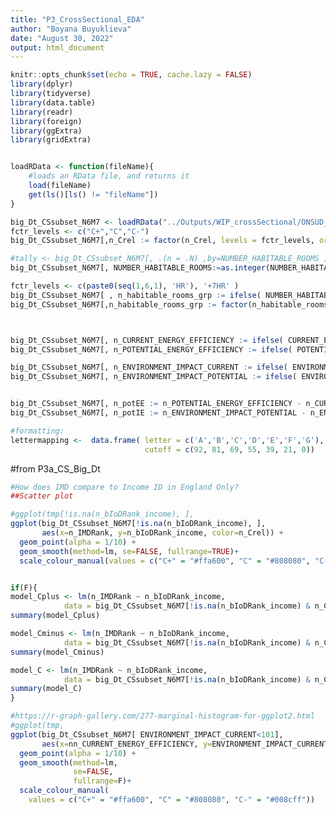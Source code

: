 ```yaml
---
title: "P3_CrossSectional_EDA"
author: "Boyana Buyuklieva"
date: "August 30, 2022"
output: html_document
---
```


```r
knitr::opts_chunk$set(echo = TRUE, cache.lazy = FALSE)
library(dplyr)
library(tidyverse)
library(data.table)
library(readr)
library(foreign)
library(ggExtra)
library(gridExtra)


loadRData <- function(fileName){
    #loads an RData file, and returns it
    load(fileName)
    get(ls()[ls() != "fileName"])
}

big_Dt_CSsubset_N6M7 <- loadRData("../Outputs/WIP_crossSectional/ONSUD_crossSectional_subset_N16744771.RData")
fctr_levels <- c("C+","C","C-")
big_Dt_CSsubset_N6M7[,n_Crel := factor(n_Crel, levels = fctr_levels, ordered = T)]

#tally <- big_Dt_CSsubset_N6M7[, .(n = .N) ,by=NUMBER_HABITABLE_ROOMS ]
big_Dt_CSsubset_N6M7[, NUMBER_HABITABLE_ROOMS:=as.integer(NUMBER_HABITABLE_ROOMS)]

fctr_levels <- c(paste0(seq(1,6,1), 'HR'), '+7HR' )
big_Dt_CSsubset_N6M7[ , n_habitable_rooms_grp := ifelse( NUMBER_HABITABLE_ROOMS>6,'+7HR', paste0(NUMBER_HABITABLE_ROOMS,'HR'))]
big_Dt_CSsubset_N6M7[,n_habitable_rooms_grp := factor(n_habitable_rooms_grp, levels = fctr_levels, ordered = T)]



big_Dt_CSsubset_N6M7[, n_CURRENT_ENERGY_EFFICIENCY := ifelse( CURRENT_ENERGY_EFFICIENCY>100 ,101, CURRENT_ENERGY_EFFICIENCY)]
big_Dt_CSsubset_N6M7[, n_POTENTIAL_ENERGY_EFFICIENCY := ifelse( POTENTIAL_ENERGY_EFFICIENCY>100 ,101, POTENTIAL_ENERGY_EFFICIENCY)]

big_Dt_CSsubset_N6M7[, n_ENVIRONMENT_IMPACT_CURRENT := ifelse( ENVIRONMENT_IMPACT_CURRENT>100 ,101, ENVIRONMENT_IMPACT_CURRENT)]
big_Dt_CSsubset_N6M7[, n_ENVIRONMENT_IMPACT_POTENTIAL := ifelse( ENVIRONMENT_IMPACT_POTENTIAL>100 ,101, ENVIRONMENT_IMPACT_POTENTIAL)]


big_Dt_CSsubset_N6M7[, n_potEE := n_POTENTIAL_ENERGY_EFFICIENCY - n_CURRENT_ENERGY_EFFICIENCY]
big_Dt_CSsubset_N6M7[, n_potIE := n_ENVIRONMENT_IMPACT_POTENTIAL - n_ENVIRONMENT_IMPACT_CURRENT]

#formatting:
lettermapping <-  data.frame( letter = c('A','B','C','D','E','F','G'), 
                              cutoff = c(92, 81, 69, 55, 39, 21, 0))

```



#from P3a_CS_Big_Dt
```r
#How does IMD compare to Income ID in England Only?
##Scatter plot

#ggplot(tmp[!is.na(n_bIoDRank_income), ],
ggplot(big_Dt_CSsubset_N6M7[!is.na(n_bIoDRank_income), ],
       aes(x=n_IMDRank, y=n_bIoDRank_income, color=n_Crel)) +
  geom_point(alpha = 1/10) + 
  geom_smooth(method=lm, se=FALSE, fullrange=TRUE)+
  scale_colour_manual(values = c("C+" = "#ffa600", "C" = "#808080", "C-" = "#008cff"))


if(F){
model_Cplus <- lm(n_IMDRank ~ n_bIoDRank_income, 
            data = big_Dt_CSsubset_N6M7[!is.na(n_bIoDRank_income) & n_Crel=="C+", ])
summary(model_Cplus)

model_Cminus <- lm(n_IMDRank ~ n_bIoDRank_income, 
            data = big_Dt_CSsubset_N6M7[!is.na(n_bIoDRank_income) & n_Crel=="C-", ])
summary(model_Cminus)

model_C <- lm(n_IMDRank ~ n_bIoDRank_income, 
            data = big_Dt_CSsubset_N6M7[!is.na(n_bIoDRank_income) & n_Crel=="C", ])
summary(model_C) 
}
```

```r
#https://r-graph-gallery.com/277-marginal-histogram-for-ggplot2.html
#ggplot(tmp,
ggplot(big_Dt_CSsubset_N6M7[ ENVIRONMENT_IMPACT_CURRENT<101],
       aes(x=nn_CURRENT_ENERGY_EFFICIENCY, y=ENVIRONMENT_IMPACT_CURRENT, color=n_Crel)) +
  geom_point(alpha = 1/10) + 
  geom_smooth(method=lm, 
              se=FALSE, 
              fullrange=F)+
  scale_colour_manual(
    values = c("C+" = "#ffa600", "C" = "#808080", "C-" = "#008cff"))
```


















